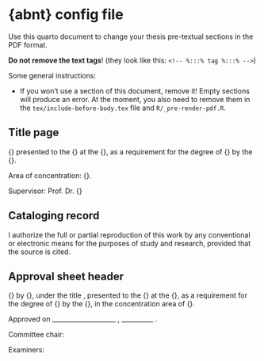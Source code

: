 # {abnt} config file

Use this quarto document to change your thesis pre-textual sections in the PDF format.

__Do not remove the text tags__! (they look like this: `<!-- %:::% tag %:::% -->`)

Some general instructions:

* If you won't use a section of this document, remove it! Empty sections will produce an error. At the moment, you also need to remove them in the `tex/include-before-body.tex` file and `R/_pre-render-pdf.R`.

## Title page

<!-- %:::% title-page body begin %:::% -->
{\imprimirtipotrabalho} presented to the {\imprimirescola} at the {\imprimiruniversidade}, as a requirement for the degree of {\imprimirtituloacademico} by the {\imprimirprograma}.

\smallskip
Area of concentration: {\imprimirareadeconcentracao}.

\smallskip
Supervisor: Prof. Dr. {\imprimirorientador}
<!-- %:::% title-page body end %:::% -->

## Cataloging record

<!-- %:::% cataloging-record body begin %:::% -->
I authorize the full or partial reproduction of this work by any conventional or electronic means for the purposes of study and research, provided that the source is cited.
\ABNTEXfontereduzida

\vfill
\begin{center}
Cataloging by the Library of the {\imprimirescola}

Brenda Fontes Malheiros de Castro (CRB 8-7012); Sandra Tokarevicz (CRB 8-4936)

\medskip
\setlength{\fboxsep}{1cm}
\fbox{\begin{minipage}[c][7.5cm]{12.5cm}
Vartanian, Daniel

\smallskip
\hspace{0.5cm} {\imprimirtitulo}  / {\imprimirautor}; supervisor, {\imprimirorientador}. -- {\imprimirlocal}, {\imprimirdata}.

\smallskip
\hspace{0.5cm} {\thelastpage}p. : il.

\smallskip
\hspace{0.5cm} {\imprimirtipotrabalho} (\imprimirtituloacademico) -- {\imprimirprograma}, {\imprimirescola}, {\imprimiruniversidade}, {\imprimirdata}.

\smallskip
\hspace{0.5cm} {\imprimirnotadeversao}

\smallskip
\hspace{0.5cm} 1. Complexity science. 2. Chronobiology. 3. Biological rhythms. 4. Chronotypes. 5. Entrainment. 6. Latitude. I. Rodrigues Neto, Camilo, super. II. Title.

\end{minipage}}
\end{center}
<!-- %:::% cataloging-record body end %:::% -->

## Approval sheet header

<!-- %:::% approval-sheet body begin %:::% -->
{\imprimirtipotrabalho} by {\imprimirautor}, under the title \textbf{\imprimirtitulo}, presented to the {\imprimirescola} at the {\imprimiruniversidade}, as a requirement for the degree of {\imprimirtituloacademico} by the {\imprimirprograma}, in the concentration area of {\imprimirareadeconcentracao}.

\vspace{\hugeskipamount}
Approved on \_\_\_\_\_\_\_\_\_\_\_\_\_\_\_\_\_\_\_\_ , \_\_\_\_\_\_\_\_\_\_ .

\vspace{\hugeskipamount}
\begin{center}
  Examination committee
\end{center}

\vspace{\smallskipamount}
Committee chair:

\vspace{\tinyskipamount}
\begingroup

\AtBeginEnvironment{tabular}{
  \normalsize
  \renewcommand{\arraystretch}{2}
}

\setlength{\arrayrulewidth}{0pt}
\setlength{\tabcolsep}{0cm}
\begin{tabular}{m{2cm} P{14cm}}
  Prof. Dr. & \_\_\_\_\_\_\_\_\_\_\_\_\_\_\_\_\_\_\_\_\_\_\_\_\_\_\_\_\_\_\_\_\_\_\_\_\_\_\_\_\_\_\_\_\_\_\_\_\_\_\_\_\_\_\_ \\
  Institution & \_\_\_\_\_\_\_\_\_\_\_\_\_\_\_\_\_\_\_\_\_\_\_\_\_\_\_\_\_\_\_\_\_\_\_\_\_\_\_\_\_\_\_\_\_\_\_\_\_\_\_\_\_\_\_ \\
\end{tabular}

\vspace{\bigskipamount}
Examiners:

\vspace{\tinyskipamount}
\begin{tabular}{m{2cm} P{14cm}}
  Prof. Dr. & \_\_\_\_\_\_\_\_\_\_\_\_\_\_\_\_\_\_\_\_\_\_\_\_\_\_\_\_\_\_\_\_\_\_\_\_\_\_\_\_\_\_\_\_\_\_\_\_\_\_\_\_\_\_\_ \\
  Institution & \_\_\_\_\_\_\_\_\_\_\_\_\_\_\_\_\_\_\_\_\_\_\_\_\_\_\_\_\_\_\_\_\_\_\_\_\_\_\_\_\_\_\_\_\_\_\_\_\_\_\_\_\_\_\_ \\
  Evaluation & \_\_\_\_\_\_\_\_\_\_\_\_\_\_\_\_\_\_\_\_\_\_\_\_\_\_\_\_\_\_\_\_\_\_\_\_\_\_\_\_\_\_\_\_\_\_\_\_\_\_\_\_\_\_\_ \\
\end{tabular}

\vspace{\smallskipamount}
\begin{tabular}{m{2cm} P{14cm}}
  Prof. Dr. & \_\_\_\_\_\_\_\_\_\_\_\_\_\_\_\_\_\_\_\_\_\_\_\_\_\_\_\_\_\_\_\_\_\_\_\_\_\_\_\_\_\_\_\_\_\_\_\_\_\_\_\_\_\_\_ \\
  Institution & \_\_\_\_\_\_\_\_\_\_\_\_\_\_\_\_\_\_\_\_\_\_\_\_\_\_\_\_\_\_\_\_\_\_\_\_\_\_\_\_\_\_\_\_\_\_\_\_\_\_\_\_\_\_\_ \\
  Evaluation & \_\_\_\_\_\_\_\_\_\_\_\_\_\_\_\_\_\_\_\_\_\_\_\_\_\_\_\_\_\_\_\_\_\_\_\_\_\_\_\_\_\_\_\_\_\_\_\_\_\_\_\_\_\_\_ \\
\end{tabular}

\vspace{\smallskipamount}
\begin{tabular}{m{2cm} P{14cm}}
  Prof. Dr. & \_\_\_\_\_\_\_\_\_\_\_\_\_\_\_\_\_\_\_\_\_\_\_\_\_\_\_\_\_\_\_\_\_\_\_\_\_\_\_\_\_\_\_\_\_\_\_\_\_\_\_\_\_\_\_ \\
  Institution & \_\_\_\_\_\_\_\_\_\_\_\_\_\_\_\_\_\_\_\_\_\_\_\_\_\_\_\_\_\_\_\_\_\_\_\_\_\_\_\_\_\_\_\_\_\_\_\_\_\_\_\_\_\_\_ \\
  Evaluation & \_\_\_\_\_\_\_\_\_\_\_\_\_\_\_\_\_\_\_\_\_\_\_\_\_\_\_\_\_\_\_\_\_\_\_\_\_\_\_\_\_\_\_\_\_\_\_\_\_\_\_\_\_\_\_ \\
\end{tabular}
\endgroup
<!-- %:::% approval-sheet body end %:::% -->

